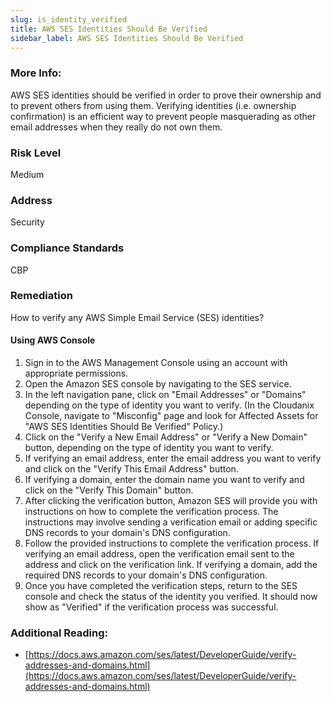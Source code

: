 ```yaml
---
slug: is_identity_verified
title: AWS SES Identities Should Be Verified
sidebar_label: AWS SES Identities Should Be Verified
---
```


### More Info:

AWS SES identities should be verified in order to prove their ownership and to prevent others from using them. Verifying identities (i.e. ownership confirmation) is an efficient way to prevent people masquerading as other email addresses when they really do not own them.

### Risk Level

Medium

### Address

Security

### Compliance Standards

CBP

### Remediation

How to verify any AWS Simple Email Service (SES) identities?

#### Using AWS Console

1. Sign in to the AWS Management Console using an account with appropriate permissions.
2. Open the Amazon SES console by navigating to the SES service.
3. In the left navigation pane, click on "Email Addresses" or "Domains" depending on the type of identity you want to verify.
    (In the Cloudanix Console, navigate to "Misconfig" page and look for Affected Assets for "AWS SES Identities Should Be Verified" Policy.)
4. Click on the "Verify a New Email Address" or "Verify a New Domain" button, depending on the type of identity you want to verify.
5. If verifying an email address, enter the email address you want to verify and click on the "Verify This Email Address" button.
6. If verifying a domain, enter the domain name you want to verify and click on the "Verify This Domain" button.
7. After clicking the verification button, Amazon SES will provide you with instructions on how to complete the verification process. The instructions may involve sending a verification email or adding specific DNS records to your domain's DNS configuration.
8. Follow the provided instructions to complete the verification process. If verifying an email address, open the verification email sent to the address and click on the verification link. If verifying a domain, add the required DNS records to your domain's DNS configuration.
9. Once you have completed the verification steps, return to the SES console and check the status of the identity you verified. It should now show as "Verified" if the verification process was successful.

### Additional Reading:

- [https://docs.aws.amazon.com/ses/latest/DeveloperGuide/verify-addresses-and-domains.html](https://docs.aws.amazon.com/ses/latest/DeveloperGuide/verify-addresses-and-domains.html) 

